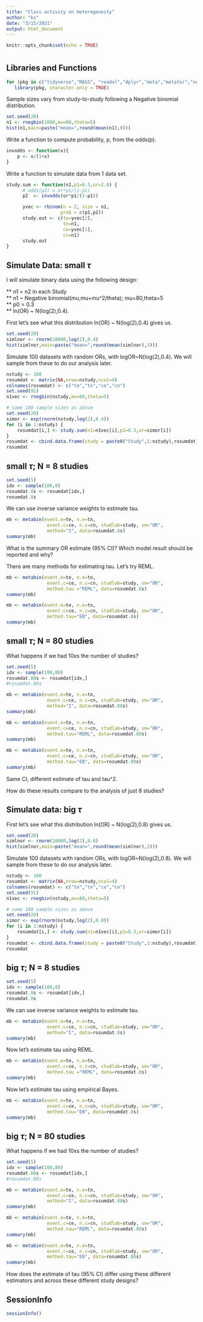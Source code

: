 ```yaml
---
title: "Class activity on Heterogeneity"
author: "ks"
date: "3/15/2021"
output: html_document
---
```


```r
knitr::opts_chunk$set(echo = TRUE)
```

# {.tabset}

## Libraries and Functions

```r
for (pkg in c("tidyverse","MASS", "readxl","dplyr","meta","metafor","netmeta")) 
   library(pkg, character.only = TRUE)
```

Sample sizes vary from study-to-study following a Negative binomial distribution. 
```r
set.seed(20)
n1 <- rnegbin(1000,mu=80,theta=5)
hist(n1,main=paste("mean=",round(mean(n1),0)))
```

Write a function to compute probability, p, from the odds(p).
```r
invodds <- function(x){
    p <- x/(1+x)
}
```

Write a function to simulate data from 1 data set.
```r
study.sum <- function(n1,p1=0.3,or=2.0) {
      # odds(p2) = or*p1/(1-p1)
      p2  <- invodds(or*p1/(1-p1))

      yvec <- rbinom(n = 2, size = n1, 
                    prob = c(p1,p2))
      study.out <- c(te=yvec[2],
                     tn=n1,
                     ce=yvec[1],
                     cn=n1)
      study.out
}
```

## Simulate Data: small $\tau$

I will simulate binary data using the following design:   

** n1 = n2 in each Study     
** n1 ~ Negative binomial(mu,mu+mu^2/theta); mu=80,theta=5  
** p0 = 0.3    
** ln(OR) ~ N(log(2),0.4).

First let's see what this distribution ln(OR) ~ N(log(2),0.4) gives us.
```r
set.seed(20)
simlnor <- rnorm(10000,log(2),0.4)
hist(simlnor,main=paste("mean=",round(mean(simlnor),3)))
```

Simulate 100 datasets with random ORs, with logOR~N(log(2),0.4). We will sample from these to do our analysis later.
```r
nstudy <- 100
rosumdat <- matrix(NA,nrow=nstudy,ncol=4)
colnames(rosumdat) <- c("te","tn","ce","cn")
set.seed(91)
n1vec <- rnegbin(nstudy,mu=80,theta=5)

# same 100 sample sizes as above
set.seed(20)
simor <- exp(rnorm(nstudy,log(2),0.4))
for (i in 1:nstudy) {
    rosumdat[i,] <- study.sum(n1=n1vec[i],p1=0.3,or=simor[i])
}
rosumdat <- cbind.data.frame(study = paste0("Study",1:nstudy),rosumdat)
rosumdat
```

## small $\tau$; N = 8 studies

```r
set.seed(5)
idx <- sample(100,8)
rosumdat.8s <- rosumdat[idx,]
rosumdat.8s
```

We can use inverse variance weights to estimate tau.
```r
mb <- metabin(event.e=te, n.e=tn, 
               event.c=ce, n.c=cn, studlab=study, sm="OR", 
               method="I", data=rosumdat.8s)
summary(mb)
```

What is the summary OR estimate (95% CI)? Which model result should be reported and why?  

There are many methods for estimating tau.  Let's try REML.

```r
mb <- metabin(event.e=te, n.e=tn, 
               event.c=ce, n.c=cn, studlab=study, sm="OR", 
               method.tau ="REML", data=rosumdat.8s)
summary(mb)
```


```r
mb <- metabin(event.e=te, n.e=tn, 
               event.c=ce, n.c=cn, studlab=study, sm="OR", 
               method.tau="EB", data=rosumdat.8s)
summary(mb)
```

## small $\tau$; N = 80 studies

What happens if we had 10xs the number of studies?

```r
set.seed(5)
idx <- sample(100,80)
rosumdat.80s <- rosumdat[idx,]
#rosumdat.80s
```

```r
mb <- metabin(event.e=te, n.e=tn, 
               event.c=ce, n.c=cn, studlab=study, sm="OR", 
               method="I", data=rosumdat.80s)
summary(mb)
```


```r
mb <- metabin(event.e=te, n.e=tn, 
               event.c=ce, n.c=cn, studlab=study, sm="OR", 
               method.tau="REML", data=rosumdat.80s)
summary(mb)
```


```r
mb <- metabin(event.e=te, n.e=tn, 
               event.c=ce, n.c=cn, studlab=study, sm="OR", 
               method.tau="EB", data=rosumdat.80s)
summary(mb)
```

Same CI, different estimate of tau and tau^2.

How do these results compare to the analysis of just 8 studies?

## Simulate data: big $\tau$

First let's see what this distribution ln(OR) ~ N(log(2),0.8) gives us.
```r
set.seed(20)
simlnor <- rnorm(10000,log(2),0.8)
hist(simlnor,main=paste("mean=",round(mean(simlnor),3)))
```

Simulate 100 datasets with random ORs, with logOR~N(log(2),0.8). We will sample from these to do our analysis later.
```r
nstudy <- 100
rosumdat <- matrix(NA,nrow=nstudy,ncol=4)
colnames(rosumdat) <- c("te","tn","ce","cn")
set.seed(91)
n1vec <- rnegbin(nstudy,mu=80,theta=5)

# same 100 sample sizes as above
set.seed(20)
simor <- exp(rnorm(nstudy,log(2),0.8))
for (i in 1:nstudy) {
    rosumdat[i,] <- study.sum(n1=n1vec[i],p1=0.3,or=simor[i])
}
rosumdat <- cbind.data.frame(study = paste0("Study",1:nstudy),rosumdat)
rosumdat
```

##  big $\tau$; N = 8 studies

```r
set.seed(5)
idx <- sample(100,8)
rosumdat.8s <- rosumdat[idx,]
rosumdat.8s
```

We can use inverse variance weights to estimate tau.
```r
mb <- metabin(event.e=te, n.e=tn, 
               event.c=ce, n.c=cn, studlab=study, sm="OR", 
               method="I", data=rosumdat.8s)
summary(mb)
```


Now let's estimate tau using REML.

```r
mb <- metabin(event.e=te, n.e=tn, 
               event.c=ce, n.c=cn, studlab=study, sm="OR", 
               method.tau ="REML", data=rosumdat.8s)
summary(mb)
```

Now let's estimate tau using empirical Bayes.
```r
mb <- metabin(event.e=te, n.e=tn, 
               event.c=ce, n.c=cn, studlab=study, sm="OR", 
               method.tau="EB", data=rosumdat.8s)
summary(mb)
```

## big $\tau$; N = 80 studies

What happens if we had 10xs the number of studies?

```r
set.seed(5)
idx <- sample(100,80)
rosumdat.80s <- rosumdat[idx,]
#rosumdat.80s
```

```r
mb <- metabin(event.e=te, n.e=tn, 
               event.c=ce, n.c=cn, studlab=study, sm="OR", 
               method="I", data=rosumdat.80s)
summary(mb)
```


```r
mb <- metabin(event.e=te, n.e=tn, 
               event.c=ce, n.c=cn, studlab=study, sm="OR", 
               method.tau="REML", data=rosumdat.80s)
summary(mb)
```


```r
mb <- metabin(event.e=te, n.e=tn, 
               event.c=ce, n.c=cn, studlab=study, sm="OR", 
               method.tau="EB", data=rosumdat.80s)
summary(mb)
```

How does the estimate of tau (95% CI) differ using these different estimators and across these different study designs?

## SessionInfo

```r
sessionInfo()
```

